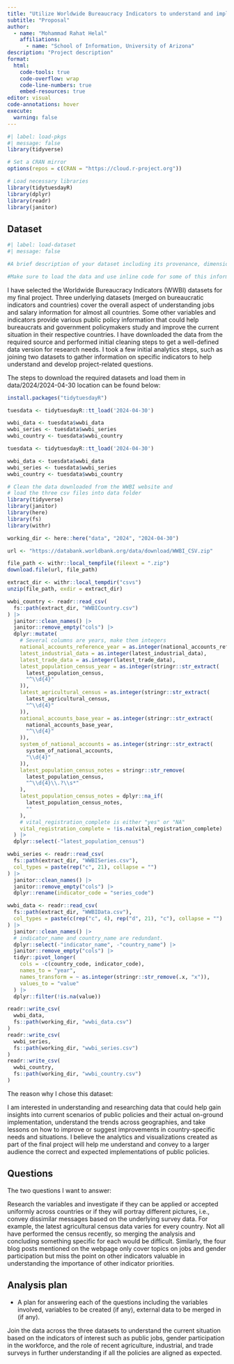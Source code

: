 ```yaml
---
title: "Utilize Worldwide Bureaucracy Indicators to understand and implement public policies in various countries"
subtitle: "Proposal"
author: 
  - name: "Mohammad Rahat Helal"
    affiliations:
      - name: "School of Information, University of Arizona"
description: "Project description"
format:
  html:
    code-tools: true
    code-overflow: wrap
    code-line-numbers: true
    embed-resources: true
editor: visual
code-annotations: hover
execute:
  warning: false
---
```


```r
#| label: load-pkgs
#| message: false
library(tidyverse)

# Set a CRAN mirror
options(repos = c(CRAN = "https://cloud.r-project.org"))

# Load necessary libraries
library(tidytuesdayR)
library(dplyr)
library(readr)
library(janitor)

```

## Dataset

```r
#| label: load-dataset
#| message: false
```

```r
#A brief description of your dataset including its provenance, dimensions, etc. as well as the reason why you chose this dataset.

#Make sure to load the data and use inline code for some of this information.
```

I have selected the Worldwide Bureaucracy Indicators (WWBI) datasets for my final project. Three underlying datasets (merged on bureaucratic indicators and countries) cover the overall aspect of understanding jobs and salary information for almost all countries. Some other variables and indicators provide various public policy information that could help bureaucrats and government policymakers study and improve the current situation in their respective countries. I have downloaded the data from the required source and performed initial cleaning steps to get a well-defined data version for research needs. I took a few initial analytics steps, such as joining two datasets to gather information on specific indicators to help understand and develop project-related questions. 

The steps to download the required datasets and load them in data/2024/2024-04-30 location can be found below:

```r
install.packages("tidytuesdayR")

tuesdata <- tidytuesdayR::tt_load('2024-04-30')

wwbi_data <- tuesdata$wwbi_data
wwbi_series <- tuesdata$wwbi_series
wwbi_country <- tuesdata$wwbi_country
```

```r
tuesdata <- tidytuesdayR::tt_load('2024-04-30')

wwbi_data <- tuesdata$wwbi_data
wwbi_series <- tuesdata$wwbi_series
wwbi_country <- tuesdata$wwbi_country
```

```r
# Clean the data downloaded from the WWBI website and 
# load the three csv files into data folder 
library(tidyverse)
library(janitor)
library(here)
library(fs)
library(withr)

working_dir <- here::here("data", "2024", "2024-04-30")

url <- "https://databank.worldbank.org/data/download/WWBI_CSV.zip"

file_path <- withr::local_tempfile(fileext = ".zip")
download.file(url, file_path)

extract_dir <- withr::local_tempdir("csvs")
unzip(file_path, exdir = extract_dir)

wwbi_country <- readr::read_csv(
  fs::path(extract_dir, "WWBICountry.csv")
) |> 
  janitor::clean_names() |> 
  janitor::remove_empty("cols") |> 
  dplyr::mutate(
    # Several columns are years, make them integers
    national_accounts_reference_year = as.integer(national_accounts_reference_year),
    latest_industrial_data = as.integer(latest_industrial_data),
    latest_trade_data = as.integer(latest_trade_data),
    latest_population_census_year = as.integer(stringr::str_extract(
      latest_population_census,
      "^\\d{4}"
    )),
    latest_agricultural_census = as.integer(stringr::str_extract(
      latest_agricultural_census,
      "^\\d{4}"
    )),
    national_accounts_base_year = as.integer(stringr::str_extract(
      national_accounts_base_year,
      "^\\d{4}"
    )),
    system_of_national_accounts = as.integer(stringr::str_extract(
      system_of_national_accounts,
      "\\d{4}"
    )),
    latest_population_census_notes = stringr::str_remove(
      latest_population_census,
      "^\\d{4}\\.?\\s*"
    ),
    latest_population_census_notes = dplyr::na_if(
      latest_population_census_notes,
      ""
    ),
    # vital_registration_complete is either "yes" or "NA"
    vital_registration_complete = !is.na(vital_registration_complete) 
  ) |> 
  dplyr::select(-"latest_population_census")

wwbi_series <- readr::read_csv(
  fs::path(extract_dir, "WWBISeries.csv"),
  col_types = paste(rep("c", 21), collapse = "")
) |> 
  janitor::clean_names() |> 
  janitor::remove_empty("cols") |> 
  dplyr::rename(indicator_code = "series_code")

wwbi_data <- readr::read_csv(
  fs::path(extract_dir, "WWBIData.csv"),
  col_types = paste(c(rep("c", 4), rep("d", 21), "c"), collapse = "")
) |> 
  janitor::clean_names() |> 
  # indicator_name and country_name are redundant.
  dplyr::select(-"indicator_name", -"country_name") |> 
  janitor::remove_empty("cols") |> 
  tidyr::pivot_longer(
    cols = -c(country_code, indicator_code),
    names_to = "year",
    names_transform = ~ as.integer(stringr::str_remove(.x, "x")),
    values_to = "value"
  ) |> 
  dplyr::filter(!is.na(value))

readr::write_csv(
  wwbi_data,
  fs::path(working_dir, "wwbi_data.csv")
)
readr::write_csv(
  wwbi_series,
  fs::path(working_dir, "wwbi_series.csv")
)
readr::write_csv(
  wwbi_country,
  fs::path(working_dir, "wwbi_country.csv")
)
```

The reason why I chose this dataset:

I am interested in understanding and researching data that could help gain insights into current scenarios of public policies and their actual on-ground implementation, understand the trends across geographies, and take lessons on how to improve or suggest improvements in country-specific needs and situations. I believe the analytics and visualizations created as part of the final project will help me understand and convey to a larger audience the correct and expected implementations of public policies.

## Questions

The two questions I want to answer:

Research the variables and investigate if they can be applied or accepted uniformly across countries or if they will portray different pictures, i.e., convey dissimilar messages based on the underlying survey data. For example, the latest agricultural census data varies for every country. Not all have performed the census recently, so merging the analysis and concluding something specific for each would be difficult. Similarly, the four blog posts mentioned on the webpage only cover topics on jobs and gender participation but miss the point on other indicators valuable in understanding the importance of other indicator priorities. 

## Analysis plan

-   A plan for answering each of the questions including the variables involved, variables to be created (if any), external data to be merged in (if any).

Join the data across the three datasets to understand the current situation based on the indicators of interest such as public jobs, gender participation in the workforce, and the role of recent agriculture, industrial, and trade surveys in further understanding if all the policies are aligned as expected.
